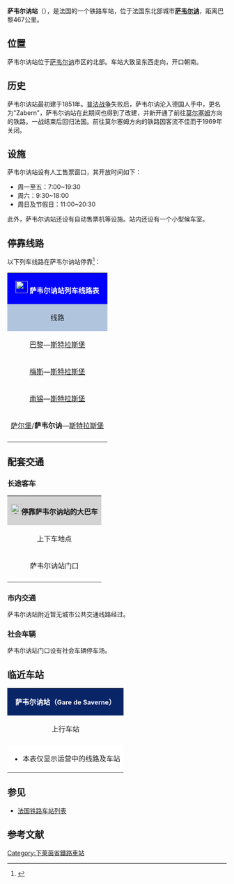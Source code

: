 {{Infobox station
| name          =[[File:Sncf-logo.svg|32x32px]]萨韦尔讷站<br>{{lang|fr|Gare de Saverne}} 
| type          = [[法国铁路|法国铁路]]
| image = File:Gare de Saverne.JPG
|image_caption = 萨韦尔讷站的主站房
| address       = {{FRA}}[[下莱茵省|下莱茵省]][[萨韦尔讷|萨韦尔讷]]
| latd          = 48
| latm          = 44
| lats          = 41
| latNS         = N
| longd         = 7
| longm         = 21
| longs         = 43
| longEW        = E
| operator = [[File:_Sncf-logo.svg|32x32px]]
| coordinates_display = yes
| iso_region    = FR
| line          = 
* [[巴黎－斯特拉斯堡铁路|巴黎－斯特拉斯堡铁路]]
| structure           = 地面
| levels              = 1层
| platform      = 2
| tracks        = 4
| elevation = 187米
| opened        = 1851年5月29日
| rebuilt =
| status = 使用中
| closed        = 
| passengers= 1,192,543人次<ref>{{Cite web|url=https://ressources.data.sncf.com/explore/dataset/frequentation-gares/?sort=voyageurs_2014&q=saverne|title=Fréquentation en gares|accessdate=2017-02-08|author=SNCF|date=|language=法语|publisher=SNCF Open Data}}</ref>
| pass_year= 2015年
| ADA                 = Yes
| station_type = 客运车站
| connections = 
* {{link-fr|下莱茵省城际客运|Réseau 67}}
| route_map =
| map_locator   = 
| note =
| services = [[TGV|TGV]]<br>[[经济型城际列车|Intercités 100% éco]]<br>[[法国大区列车|TER]]
}}

'''萨韦尔讷站'''（{{lang-fr|Gare de Saverne}}），是法国的一个铁路车站，位于法国东北部城市'''[[萨韦尔讷|萨韦尔讷]]'''，距离巴黎467公里。

==位置==

萨韦尔讷站位于[[萨韦尔讷|萨韦尔讷]]市区的北部。车站大致呈东西走向，开口朝南。

==历史==

萨韦尔讷站最初建于1851年。[[普法战争|普法战争]]失败后，萨韦尔讷沦入德国人手中，更名为"Zabern"，萨韦尔讷站在此期间也得到了改建，并新开通了前往[[莫尔塞姆|莫尔塞姆]]方向的铁路。一战结束后回归法国。前往莫尔塞姆方向的铁路因客流不佳而于1969年关闭。

==设施==

萨韦尔讷站设有人工售票窗口，其开放时间如下：

* 周一至五：7:00~19:30
* 周六：9:30~18:00
* 周日及节假日：11:00~20:30

此外，萨韦尔讷站还设有自动售票机等设施。站内还设有一个小型候车室。

== 停靠线路 ==

{{动态列表|最后更新时间：2017年2月8日。本章节内容仅供参考，不排除因施工或罢工而引发的临时性变更。欢迎修正和补充}}

以下列车线路在萨韦尔讷站停靠<ref>{{Cite web|url=https://www.ter.sncf.com/alsace/gares/87212225/Saverne/pratique|title=GARE SAVERNE|accessdate=2017-02-08|author=SNCF|date=|language=法语|publisher=TER Alsace}}</ref>：

{| class="wikitable mw-collapsible" 
|colspan="5" style="background:#0000FF" align="center" |[[File:_Sncf-logo.svg|28x28px]] <font color=#FFFFFF>'''萨韦尔讷站列车线路表'''</font>
|-
!style="background:#B0C4DE"| 线路
!style="background:#B0C4DE"|车种
!style="background:#B0C4DE"|上一站
!style="background:#B0C4DE"|下一站
!style="background:#B0C4DE"|大致运行频率{{noteTag|name=noteA}}
|-
| rowspan="2"|[[巴黎东站|巴黎]]—[[斯特拉斯堡城站|斯特拉斯堡]]
| rowspan="1" align="center" |'''[[TGV|TGV]]'''
| rowspan="2"|[[萨尔堡站|萨尔堡]]
| rowspan="2"|[[斯特拉斯堡城站|斯特拉斯堡]]
|每天1~2趟
|-
| rowspan="1" align="center" |'''[[经济型城际列车|INTERCITÉS<br>100% éco]]'''{{noteTag|name=noteC}}
|每天1趟{{noteTag|name=noteB}}
|-
|[[梅斯城站|梅斯]]—[[斯特拉斯堡城站|斯特拉斯堡]]
| rowspan="3" align="center"|'''[[法国大区列车|TER]]'''
|[[雷丹站|雷丹]]/[[吕策尔堡站|吕策尔堡]]
|[[布吕马特站|布吕马特]]
|每天4~6趟
|-
|[[南锡城站|南锡]]—[[斯特拉斯堡城站|斯特拉斯堡]]
|[[萨尔堡站|萨尔堡]]/[[吕策尔堡站|吕策尔堡]]
|[[布吕马特站|布吕马特]]/[[斯特拉斯堡城站|斯特拉斯堡]]
|每天6~10趟
|-
|[[萨尔堡站|萨尔堡]]/'''萨韦尔讷'''—[[斯特拉斯堡城站|斯特拉斯堡]]
|[[吕策尔堡站|吕策尔堡]]/（起点）
|[[什泰因堡站|什泰因堡]]/[[代特维莱尔站|代特维莱尔]]/[[布吕马特站|布吕马特]]
|每天14趟左右
|-
|colspan="5" style="background:#FFFFFF"|{{noteFoot|1=
{{noteTag|name=noteA|1=在本栏中，往返1次为"1趟"；除特别标明外，其数据仅工作日有效，周末及节假日列车数量可能会减少或停运}}
{{noteTag|name=noteB|1=仅周末及节假日开行}}
{{noteTag|name=noteC|1=Intercités 100% éco列车的车票需要在网上购买，车站内及自动售票机上不出售}}
}}
|}

==配套交通==
===长途客车===

{| class="wikitable mw-collapsible" 
|colspan="3" align="center" style="background:#D3D3D3" |[[File:BSicon_BUS.svg|24x24px]]'''停靠萨韦尔讷站的大巴车'''
|-
!align="center" |上下车地点
!align="center" |运营单位
!align="center" |主要目的地{{noteTag|name=noteA}}
|-
| rowspan="2" align="center" |萨韦尔讷站门口
|align="center" |{{link-fr|下莱茵省城际客运|Réseau 67}}<br>Réseau 67
|
* 404线{{noteTag|name=noteC}}：[[沃尔沙伊姆|沃尔沙伊姆]]、[[维尔戈泰姆|维尔戈泰姆]]、[[特吕什特赛姆|特吕什特赛姆]]
* 405线{{noteTag|name=noteC}}：[[瓦尔多尔维赛姆|瓦尔多尔维赛姆]]、[[塞索尔赛姆|塞索尔赛姆]]、[[敦策奈姆|敦策奈姆]]
* 410线{{noteTag|name=noteC}}：[[德吕林根|德吕林根]]、[[萨尔于尼翁|萨尔于尼翁]]
* 420线{{noteTag|name=noteC}}：[[马尔穆捷|马尔穆捷]]、{{link-fr|索梅洛|Sommerau (Bas-Rhin)}}、[[瓦斯洛讷|瓦斯洛讷]]
|-
|align="center" |[[SNCF|SNCF]]<br>Car TER{{noteTag|name=noteB}}
|
*[[讷维莱尔-莱萨韦尔讷|讷维莱尔]]、[[上莫登-楚岑多夫|上莫登-楚岑多夫]]、[[阿格诺|阿格诺]]
*{{noteTag|name=noteD}} [[蒙斯维莱尔|蒙斯维莱尔]]、[[什泰因堡|什泰因堡]]、[[阿特马特|阿特马特]]
*{{noteTag|name=noteD}} [[英维莱尔|英维莱尔]]、[[莫代尔河畔温根|莫代尔河畔温根]]、[[弗罗米勒|弗罗米勒]]
*{{noteTag|name=noteC}} [[布吕马特|布吕马特]]、[[斯特拉斯堡|斯特拉斯堡]]
* ''当某条铁路线施工或罢工时，SNCF可能也会提供途径该线路沿途站点的大巴车''
|-
|colspan="3" style="background:#FFFFFF"|{{noteFoot|1=
{{noteTag|name=noteA|1=本栏不包括可以联程中转前往的目的地}}
{{noteTag|name=noteB|1=其车票可与SNCF的同线路车票通用}}
{{noteTag|name=noteC|1=周日及节假日停运}}
{{noteTag|name=noteD|1=周末及节假日停运}}
}}
|}

===市内交通===

萨韦尔讷站附近暂无城市公共交通线路经过。

===社会车辆===

萨韦尔讷站门口设有社会车辆停车场。

==临近车站==

{|class="wikitable mw-collapsible" style="margin: 0 auto; width:42em;"
|colspan="3"  style="background:#082567" align="center"|<font color=#FFFFFF>'''萨韦尔讷站（<span style="font-size:11pt;">Gare de Saverne</span>）'''</font>
|-
!上行车站
!线路
!下行车站
|-
|align="center" |{{link-fr|吕策尔堡站|Gare de Lutzelbourg}}
|align="center" |'''[[巴黎－斯特拉斯堡铁路|巴黎－斯特拉斯堡铁路]]'''
|align="center" |{{link-fr|什泰因堡站|Gare de Steinbourg}}
|-
|colspan="3" style="background:#FFFFFF"|
*本表仅显示运营中的线路及车站
|}

==参见==
* [[法国铁路车站列表|法国铁路车站列表]]

== 参考文献 ==
{{Reflist}}

[[Category:下萊茵省鐵路車站|Category:下萊茵省鐵路車站]]